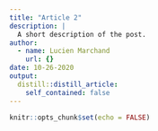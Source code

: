 ```yaml
---
title: "Article 2"
description: |
  A short description of the post.
author:
  - name: Lucien Marchand
    url: {}
date: 10-26-2020
output:
  distill::distill_article:
    self_contained: false
---
```


```r
knitr::opts_chunk$set(echo = FALSE)
```


